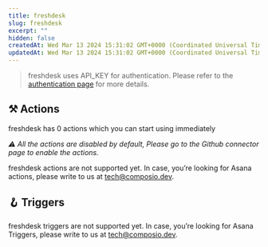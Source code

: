 ```yaml
---
title: freshdesk
slug: freshdesk
excerpt: ""
hidden: false
createdAt: Wed Mar 13 2024 15:31:02 GMT+0000 (Coordinated Universal Time)
updatedAt: Wed Mar 13 2024 15:31:02 GMT+0000 (Coordinated Universal Time)
---
```


> freshdesk uses API_KEY for authentication. Please refer to the [authentication page](/docs/authentication) for more details.





## ⚒️ Actions

freshdesk has 0 actions which you can start using immediately

 _⚠️ All the actions are disabled by default, Please go to the Github connector page to enable the actions._

freshdesk actions are not supported yet. In case, you’re looking for Asana actions, please write to us at tech@composio.dev.

## 🪝 Triggers

freshdesk triggers are not supported yet. In case, you’re looking for Asana Triggers, please write to us at tech@composio.dev.
